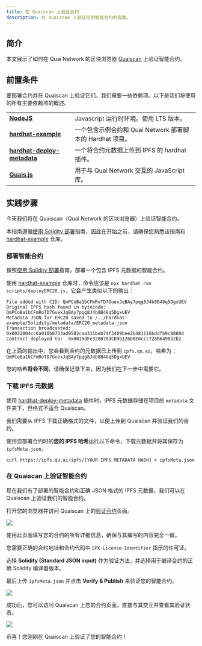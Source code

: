 ```yaml
---
title: 在 Quaiscan 上验证合约
description: 在 Quaiscan 上验证您的智能合约的指南。
---
```


## 简介

本文展示了如何在 Quai Network 的区块浏览器 [Quaiscan](https://quaiscan.io/) 上验证智能合约。

## 前置条件

要部署合约并在 Quaiscan 上验证它们，我们需要一些依赖项。以下是我们将使用的所有主要依赖项的概述。

|                                                                               |                                                                              |
| ----------------------------------------------------------------------------- | ---------------------------------------------------------------------------- |
| [**NodeJS**](https://nodejs.org/en/download/)                                 | Javascript 运行时环境。使用 LTS 版本。                                          |
| [**hardhat-example**](https://github.com/dominant-strategies/hardhat-example) | 一个包含示例合约和 Quai Network 部署脚本的 Hardhat 项目。                          |
| [**hardhat-deploy-metadata**](https://github.com/dominant-strategies/hardhat-deploy-metadata) | 一个将合约元数据上传到 IPFS 的 hardhat 插件。                        |
| [**Quais.js**](https://www.npmjs.com/package/quais)                           | 用于与 Quai Network 交互的 JavaScript 库。                                     |

## 实践步骤

今天我们将在 Quaiscan（Quai Network 的区块浏览器）上验证智能合约。

本指南遵循[使用 Solidity 部署](https://docs.qu.ai/guides/development/solidity)指南，因此在开始之前，请确保您熟悉该指南和 [hardhat-example](https://github.com/dominant-strategies/hardhat-example) 仓库。

### 部署智能合约

按照[使用 Solidity 部署](https://docs.qu.ai/guides/development/solidity)指南，部署一个包含 IPFS 元数据的智能合约。

使用 [hardhat-example](https://github.com/dominant-strategies/hardhat-example) 仓库时，命令应该是 `npx hardhat run scripts/deployERC20.js`，它会产生类似以下的输出：

```
File added with CID: QmPCoBa1bCFmRoTD7GuexJqBAy7pqg8J4b8B48q5DgxUEV
Original IPFS hash found in bytecode: QmPCoBa1bCFmRoTD7GuexJqBAy7pqg8J4b8B48q5DgxUEV
Metadata JSON for ERC20 saved to /../hardhat-example/Solidity/metadata/ERC20_metadata.json
Transaction broadcasted:  0x0032004cc6a910b8733ad9502caa315beb74f3409bee2b481116bddfb9c8880d
Contract deployed to:  0x0015dFe3280783CD9b126D8E0ccc728B6490b2b2
```

在上面的输出中，您会看到合约的元数据已上传到 `ipfs.qu.ai`，哈希为：`QmPCoBa1bCFmRoTD7GuexJqBAy7pqg8J4b8B48q5DgxUEV`

您的哈希**将会不同**。请确保记录下来，因为我们在下一步中需要它。

### 下载 IPFS 元数据

使用 [hardhat-deploy-metadata](https://github.com/dominant-strategies/hardhat-deploy-metadata) 插件时，IPFS 元数据存储在项目的 `metadata` 文件夹下，但格式不适合 Quaiscan。

我们需要从 IPFS 下载正确格式的文件，以便上传到 Quaiscan 并验证我们的合约。

使用您部署合约时的**您的 IPFS 哈希**运行以下命令，下载元数据并将其保存为 `ipfsMeta.json`。

```
curl https://ipfs.qu.ai/ipfs/[YOUR IPFS METADATA HASH] > ipfsMeta.json
```

### 在 Quaiscan 上验证智能合约

现在我们有了部署的智能合约和正确 JSON 格式的 IPFS 元数据，我们可以在 Quaiscan 上验证我们的智能合约。

打开您的浏览器并访问 Quaiscan 上的[验证合约](https://quaiscan.io/contract-verification?shard=)页面。


<Frame>
	<img src='/images/Guides/VerifyContract/verifyDialogue.png' />
</Frame>

使用此页面填写您的合约的所有详细信息，确保与其编写的内容完全一致。

您需要正确的合约地址和合约代码中 `SPX-License-Identifier` 指示的许可证。

选择 **Solidity (Standard JSON input)** 作为验证方法，并选择用于编译合约的正确 Solidity 编译器版本。

最后上传 `ipfsMeta.json` 并点击 **Verify & Publish** 来验证您的智能合约。


<Frame>
	<img src='/images/Guides/VerifyContract/verifyDialogueFilled.png' />
</Frame>

成功后，您可以访问 Quaiscan 上您的合约页面，直接与其交互并查看其验证状态。

<Frame>
	<img src='/images/Guides/VerifyContract/verifiedContract.png' />
</Frame>

恭喜！您刚刚在 Quaiscan 上验证了您的智能合约！